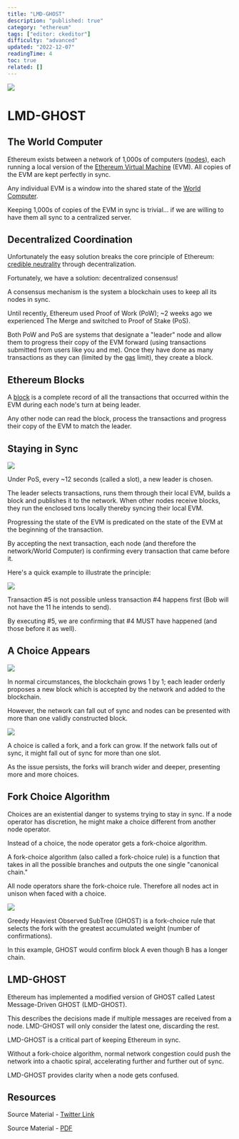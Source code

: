 ```yaml
---
title: "LMD-GHOST"
description: "published: true"
category: "ethereum"
tags: ["editor: ckeditor"]
difficulty: "advanced"
updated: "2022-12-07"
readingTime: 4
toc: true
related: []
---
```


![](/images/lmd-ghost-1.png)

# LMD-GHOST

## The World Computer

Ethereum exists between a network of 1,000s of computers ([nodes](/ethereum/network/node)), each running a local version of the [Ethereum Virtual Machine](/ethereum/evm) (EVM). All copies of the EVM are kept perfectly in sync. 

Any individual EVM is a window into the shared state of the [World Computer](/ethereum/world-computer).

Keeping 1,000s of copies of the EVM in sync is trivial... if we are willing to have them all sync to a centralized server.

## Decentralized Coordination

Unfortunately the easy solution breaks the core principle of Ethereum: [credible neutrality](/concepts/credible-neutrality) through decentralization.

Fortunately, we have a solution: decentralized consensus! 

A consensus mechanism is the system a blockchain uses to keep all its nodes in sync. 

Until recently, Ethereum used Proof of Work (PoW); ~2 weeks ago we experienced The Merge and switched to Proof of Stake (PoS).

Both PoW and PoS are systems that designate a "leader" node and allow them to progress their copy of the EVM forward (using transactions submitted from users like you and me). Once they have done as many transactions as they can (limited by the [gas](/concepts/gas) limit), they create a block.

## Ethereum Blocks

A [block](/ethereum/blockchain/block) is a complete record of all the transactions that occurred within the EVM during each node's turn at being leader. 

Any other node can read the block, process the transactions and progress their copy of the EVM to match the leader.

## Staying in Sync

![](/images/lmd-ghost-2.jpeg)

Under PoS, every ~12 seconds (called a slot), a new leader is chosen. 

The leader selects transactions, runs them through their local EVM, builds a block and publishes it to the network. When other nodes receive blocks, they run the enclosed txns locally thereby syncing their local EVM.

Progressing the state of the EVM is predicated on the state of the EVM at the beginning of the transaction. 

By accepting the next transaction, each node (and therefore the network/World Computer) is confirming every transaction that came before it.

Here's a quick example to illustrate the principle: 

![](/images/lmd-ghost-3.png)

Transaction #5 is not possible unless transaction #4 happens first (Bob will not have the 11 he intends to send). 

By executing #5, we are confirming that #4 MUST have happened (and those before it as well).

## A Choice Appears

![](/images/lmd-ghost-4.jpeg)

In normal circumstances, the blockchain grows 1 by 1; each leader orderly proposes a new block which is accepted by the network and added to the blockchain. 

However, the network can fall out of sync and nodes can be presented with more than one validly constructed block.

![](/images/lmd-ghost-5.jpeg)

A choice is called a fork, and a fork can grow. If the network falls out of sync, it might fall out of sync for more than one slot. 

As the issue persists, the forks will branch wider and deeper, presenting more and more choices.

## Fork Choice Algorithm 

Choices are an existential danger to systems trying to stay in sync. If a node operator has discretion, he might make a choice different from another node operator. 

Instead of a choice, the node operator gets a fork-choice algorithm. 

A fork-choice algorithm (also called a fork-choice rule) is a function that takes in all the possible branches and outputs the one single "canonical chain." 

All node operators share the fork-choice rule. Therefore all nodes act in unison when faced with a choice.

![](/images/lmd-ghost-6.jpeg)

Greedy Heaviest Observed SubTree (GHOST) is a fork-choice rule that selects the fork with the greatest accumulated weight (number of confirmations). 

In this example, GHOST would confirm block A even though B has a longer chain.

## LMD-GHOST

Ethereum has implemented a modified version of GHOST called Latest Message-Driven GHOST (LMD-GHOST). 

This describes the decisions made if multiple messages are received from a node. LMD-GHOST will only consider the latest one, discarding the rest.

LMD-GHOST is a critical part of keeping Ethereum in sync. 

Without a fork-choice algorithm, normal network congestion could push the network into a chaotic spiral, accelerating further and further out of sync. 

LMD-GHOST provides clarity when a node gets confused.

## Resources

Source Material - [Twitter Link](https://twitter.com/logarithmicrex/status/1576016595452731394)

Source Material - [PDF](/twitter-pdf-2022-09-30_lmd-ghost.pdf)
